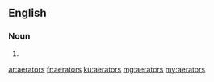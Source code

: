 ==English==

===Noun===
{{head|en|plural}}

# {{plural of|aerator|lang=en}}

[[ar:aerators]]
[[fr:aerators]]
[[ku:aerators]]
[[mg:aerators]]
[[my:aerators]]